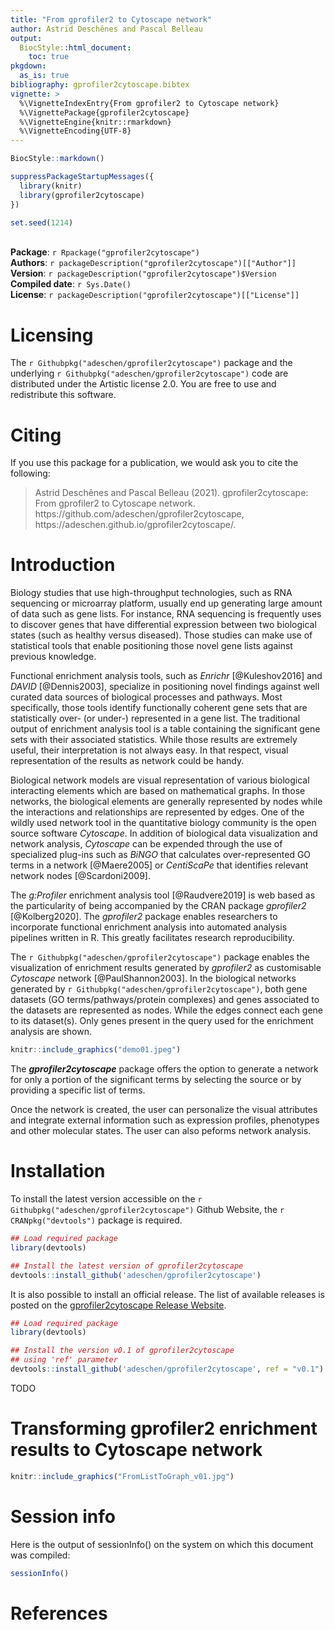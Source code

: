 ```yaml
---
title: "From gprofiler2 to Cytoscape network"
author: Astrid Deschênes and Pascal Belleau
output:
  BiocStyle::html_document:
    toc: true
pkgdown:
  as_is: true
bibliography: gprofiler2cytoscape.bibtex
vignette: >
  %\VignetteIndexEntry{From gprofiler2 to Cytoscape network}
  %\VignettePackage{gprofiler2cytoscape}
  %\VignetteEngine{knitr::rmarkdown}
  %\VignetteEncoding{UTF-8}
---
```


```r
BiocStyle::markdown()

suppressPackageStartupMessages({
  library(knitr)
  library(gprofiler2cytoscape)
})

set.seed(1214)
```

<br />
**Package**: `r Rpackage("gprofiler2cytoscape")`<br />
**Authors**: `r packageDescription("gprofiler2cytoscape")[["Author"]]`<br />
**Version**: `r packageDescription("gprofiler2cytoscape")$Version`<br />
**Compiled date**: `r Sys.Date()`<br />
**License**: `r packageDescription("gprofiler2cytoscape")[["License"]]`<br />


# Licensing 

The `r Githubpkg("adeschen/gprofiler2cytoscape")` package and the underlying 
`r Githubpkg("adeschen/gprofiler2cytoscape")` code are distributed under the 
Artistic license 2.0. You are free to use and redistribute this software. 


# Citing

If you use this package for a publication, we would ask you to cite the 
following:

> Astrid Deschênes and Pascal Belleau (2021). gprofiler2cytoscape: From 
  gprofiler2 to Cytoscape network. 
  https://github.com/adeschen/gprofiler2cytoscape,
  https://adeschen.github.io/gprofiler2cytoscape/.


# Introduction

Biology studies that use high-throughput technologies, such as RNA sequencing 
or microarray platform, usually end up generating large amount of data such 
as gene lists. For instance, RNA sequencing is frequently uses to discover 
genes that have differential expression between two biological states 
(such as healthy versus diseased). Those studies can make use of statistical 
tools that enable positioning those novel gene lists against previous 
knowledge.

Functional enrichment analysis tools, such as _Enrichr_ [@Kuleshov2016] and 
_DAVID_ [@Dennis2003], specialize in positioning novel findings against 
well curated data sources of biological processes and pathways. Most 
specifically, those tools identify functionally coherent gene sets that are 
statistically over- (or under-) represented in a gene list. The 
traditional output of enrichment analysis tool is a table containing the
significant gene sets with their associated statistics. While those results
are extremely useful, their interpretation is not always easy. In that 
respect, visual representation of the results as network could be handy. 

Biological network models are visual representation of various biological 
interacting elements which are based on mathematical graphs. In those 
networks, the biological elements are generally represented by nodes while 
the interactions and relationships are represented by edges. One of the 
wildly used network tool in the quantitative biology community is the 
open source software _Cytoscape_. In addition of biological data 
visualization and network
analysis, _Cytoscape_ can be expended through the use of 
specialized plug-ins such as _BiNGO_ that calculates over-represented GO terms 
in a network [@Maere2005] or _CentiScaPe_ that identifies relevant network 
nodes [@Scardoni2009]. 

The _g:Profiler_ enrichment  analysis tool [@Raudvere2019] is web based as 
the particularity of being accompanied by the CRAN package 
_gprofiler2_ [@Kolberg2020]. The _gprofiler2_ package enables researchers to 
incorporate functional enrichment analysis into automated analysis pipelines 
written in R. This greatly facilitates research reproducibility. 

The `r Githubpkg("adeschen/gprofiler2cytoscape")` package enables the 
visualization of enrichment results generated by _gprofiler2_ as 
customisable _Cytoscape_ network [@PaulShannon2003]. In the biological 
networks generated by `r Githubpkg("adeschen/gprofiler2cytoscape")`, both 
gene datasets (GO terms/pathways/protein complexes) and genes associated 
to the datasets are represented as nodes. While the edges connect each gene 
to its dataset(s). Only genes present in the query used for the
enrichment analysis are shown.

```r
knitr::include_graphics("demo01.jpeg")
```

The **_gprofiler2cytoscape_** package 
offers the option to generate a network for only a portion of the 
significant terms by selecting the source or by providing a 
specific list of terms.

Once the network is created, the user can personalize the visual attributes 
and integrate external information such as expression profiles, phenotypes 
and other molecular states. The user can also peforms network analysis.

# Installation

To install the latest version accessible on the 
`r Githubpkg("adeschen/gprofiler2cytoscape")` Github Website, the 
`r CRANpkg("devtools")` package is required.

```r
## Load required package
library(devtools)

## Install the latest version of gprofiler2cytoscape
devtools::install_github('adeschen/gprofiler2cytoscape')
```

It is also possible to install an official release. The list of available 
releases is posted on the [gprofiler2cytoscape Release Website](https://github.com/adeschen/gprofiler2cytoscape/releases "gprofiler2cytoscape Release Site").

```r
## Load required package
library(devtools)

## Install the version v0.1 of gprofiler2cytoscape
## using 'ref' parameter
devtools::install_github('adeschen/gprofiler2cytoscape', ref = "v0.1")
```

TODO

# Transforming gprofiler2 enrichment results to Cytoscape network



```r
knitr::include_graphics("FromListToGraph_v01.jpg")
```

# Session info

Here is the output of sessionInfo() on the system on which this document 
was compiled:

```r
sessionInfo()
```


# References


